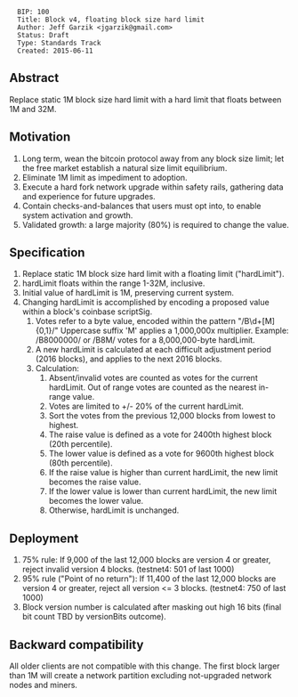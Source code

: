 <pre>
  BIP: 100
  Title: Block v4, floating block size hard limit
  Author: Jeff Garzik <jgarzik@gmail.com>
  Status: Draft
  Type: Standards Track
  Created: 2015-06-11
</pre>

==Abstract==

Replace static 1M block size hard limit with a hard limit that floats between 1M and 32M.

==Motivation==

# Long term, wean the bitcoin protocol away from any block size limit; let the free market establish a natural size limit equilibrium.
# Eliminate 1M limit as impediment to adoption.
# Execute a hard fork network upgrade within safety rails, gathering data and experience for future upgrades.
# Contain checks-and-balances that users must opt into, to enable system activation and growth.
# Validated growth: a large majority (80%) is required to change the value.

==Specification==

# Replace static 1M block size hard limit with a floating limit ("hardLimit").
# hardLimit floats within the range 1-32M, inclusive.
# Initial value of hardLimit is 1M, preserving current system.
# Changing hardLimit is accomplished by encoding a proposed value within a block's coinbase scriptSig.
## Votes refer to a byte value, encoded within the pattern "/B\d+[M]{0,1}/"  Uppercase suffix 'M' applies a 1,000,000x multiplier.  Example:  /B8000000/ or /B8M/ votes for a 8,000,000-byte hardLimit.
## A new hardLimit is calculated at each difficult adjustment period (2016 blocks), and applies to the next 2016 blocks.
## Calculation:
### Absent/invalid votes are counted as votes for the current hardLimit. Out of range votes are counted as the nearest in-range value.
### Votes are limited to +/- 20% of the current hardLimit.
### Sort the votes from the previous 12,000 blocks from lowest to highest.
### The raise value is defined as a vote for 2400th highest block (20th percentile).
### The lower value is defined as a vote for 9600th highest block (80th percentile).
### If the raise value is higher than current hardLimit, the new limit becomes the raise value.
### If the lower value is lower than current hardLimit, the new limit becomes the lower value.
### Otherwise, hardLimit is unchanged.

==Deployment==

# 75% rule: If 9,000 of the last 12,000 blocks are version 4 or greater, reject invalid version 4 blocks. (testnet4: 501 of last 1000)
# 95% rule ("Point of no return"): If 11,400 of the last 12,000 blocks are version 4 or greater, reject all version <= 3 blocks. (testnet4: 750 of last 1000)
# Block version number is calculated after masking out high 16 bits (final bit count TBD by versionBits outcome).

==Backward compatibility==

All older clients are not compatible with this change. The first block larger than 1M will create a network partition excluding not-upgraded network nodes and miners.

